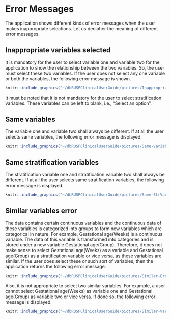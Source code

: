 # Error Messages

The application shows different kinds of error messages when the user makes inappropriate selections. Let us decipher the meaning of different error messages.

## Inappropriate variables selected

It is mandatory for the user to select variable one and variable two for the application to show the relationship between the two variables. So, the user must select these two variables. If the user does not select any one variable or both the variables, the following error message is shown.

```r
knitr::include_graphics("~/dbRUSPClinicalUserGuide/pictures/Inappropriate-Variables.png")
```

It must be noted that it is not mandatory for the user to select stratification variables. These variables can be left to blank, i.e., "Select an option".

## Same variables

The variable one and variable two shall always be different. If at all the user selects same variables, the following error message is displayed.

```r
knitr::include_graphics("~/dbRUSPClinicalUserGuide/pictures/Same-Variables-Error.png")
```

## Same stratification variables

The stratification variable one and stratification variable two shall always be different. If at all the user selects same stratification variables, the following error message is displayed.

```r
knitr::include_graphics("~/dbRUSPClinicalUserGuide/pictures/Same-StrVariables-Error.png")
```



## Similar variables  error

The data contains certain continuous variables and the continuous data of these variables is categorized into groups to form new variables which are categorical in nature. For example, Gestational age(Weeks) is a continuous variable. The data of this variable is transformed into categories and is stored under a new variable Gestational age(Group). Therefore, it does not make sense to select Gestational age(Weeks) as a variable and Gestational age(Group) as a stratification variable or vice versa, as these variables are similar. If the user does select these or such sort of variables, then the application returns the following error message.

```r
knitr::include_graphics("~/dbRUSPClinicalUserGuide/pictures/Similar-Error.png")
```

Also, it is not appropriate to select two similar variables. For example, a user cannot select Gestational age(Weeks) as variable one and Gestational age(Group) as variable two or vice versa. If done so, the following error message is displayed.


```r
knitr::include_graphics("~/dbRUSPClinicalUserGuide/pictures/Similar-Variables-Error.png")
```

